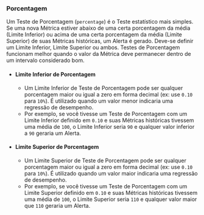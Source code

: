 ### Porcentagem

Um Teste de Porcentagem (`percentage`) é o Teste estatístico mais simples.
Se uma nova Métrica estiver abaixo de uma certa porcentagem da média (Limite Inferior)
ou acima de uma certa porcentagem da média (Limite Superior) de suas Métricas históricas, um Alerta é gerado.
Deve-se definir um Limite Inferior, Limite Superior ou ambos.
Testes de Porcentagem funcionam melhor quando o valor da Métrica deve permanecer dentro de um intervalo considerado bom.

- #### Limite Inferior de Porcentagem
  - Um Limite Inferior de Teste de Porcentagem pode ser qualquer porcentagem maior ou igual a zero em forma decimal (ex: use `0.10` para `10%`).
É utilizado quando um valor menor indicaria uma regressão de desempenho.
  - Por exemplo, se você tivesse um Teste de Porcentagem com um Limite Inferior definido em `0.10`
e suas Métricas históricas tivessem uma média de `100`,
o Limite Inferior seria `90` e
qualquer valor inferior a `90` geraria um Alerta.
- #### Limite Superior de Porcentagem
  - Um Limite Superior de Teste de Porcentagem pode ser qualquer porcentagem maior ou igual a zero em forma decimal (ex: use `0.10` para `10%`).
É utilizado quando um valor maior indicaria uma regressão de desempenho.
  - Por exemplo, se você tivesse um Teste de Porcentagem com um Limite Superior definido em `0.10`
e suas Métricas históricas tivessem uma média de `100`,
o Limite Superior seria `110` e
qualquer valor maior que `110` geraria um Alerta.